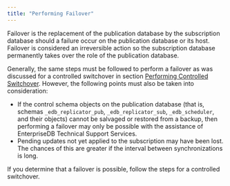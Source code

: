 ```yaml
---
title: "Performing Failover"
---
```


<div id="performing_failover" class="registered_link"></div>

Failover is the replacement of the publication database by the subscription database should a failure occur on the publication database or its host. Failover is considered an irreversible action so the subscription database permanently takes over the role of the publication database.

Generally, the same steps must be followed to perform a failover as was discussed for a controlled switchover in section [Performing Controlled Switchover](06_performing_switchover/#performing_switchover). However, the following points must also be taken into consideration:

-   If the control schema objects on the publication database (that is, schemas `_edb_replicator_pub`, `_edb_replicator_sub`, `_edb_scheduler`, and their objects) cannot be salvaged or restored from a backup, then performing a failover may only be possible with the assistance of EnterpriseDB Technical Support Services.
-   Pending updates not yet applied to the subscription may have been lost. The chances of this are greater if the interval between synchronizations is long.

If you determine that a failover is possible, follow the steps for a controlled switchover.
